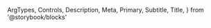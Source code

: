   ArgTypes,
  Controls,
  Description,
  Meta,
  Primary,
  Subtitle,
  Title,
} from '@storybook/blocks'


<Meta of={AutocompleteItemGroupStories} />

<Title />

<Subtitle />

<Description />

---

## Props

On top of all the props, attributes and event handler you can set on a
`<DropdownItemGroup />` component (and thus a `<div />` element), the component
accepts the following props:

<ArgTypes />

## Playground

<Primary />

<Controls />
